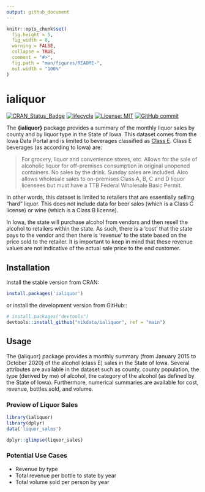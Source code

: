 ```yaml
---
output: github_document
---
```


<!-- README.md is generated from README.Rmd. Please edit that file -->

```r
knitr::opts_chunk$set(
  fig.height = 5,
  fig_width = 8,
  warning = FALSE,
  collapse = TRUE,
  comment = "#>",
  fig.path = "man/figures/README-",
  out.width = "100%"
)
```

# ialiquor

<!-- badges: start -->
[![CRAN_Status_Badge](https://www.r-pkg.org/badges/version/ialiquor)](https://cran.r-project.org/package=ialiquor)
[![lifecycle](https://img.shields.io/badge/lifecycle-experimental-orange.svg)](https://www.tidyverse.org/lifecycle/#experimental)
[![License: MIT](https://img.shields.io/badge/License-MIT-blue.svg)](https://opensource.org/licenses/MIT)
[![GitHub commit](https://img.shields.io/github/last-commit/nikdata/ialiquor)](https://github.com/nikdata/ialiquor/commit/main)
<!-- badges: end -->

The **{ialiquor}** package provides a summary of the monthly liquor sales by county and by liquor type in the State of Iowa. This dataset comes from the Iowa Data Portal and is limited to beverages classified as [Class E](https://abd.iowa.gov/license-classifications). Class E beverages (as according to Iowa) are:

> For grocery, liquor and convenience stores, etc. Allows for the sale of alcoholic liquor for off-premises consumption in original unopened containers. No sales by the drink. Sunday sales are included. Also allows wholesale sales to on-premises Class A, B, C and D liquor licensees but must have a TTB Federal Wholesale Basic Permit.

In other words, this dataset is limited to retailers that are essentially selling "hard" liquor. This does not include data for beer sales (which is a Class C license) or wine (which is a Class B license).

In Iowa, the state will purchase alcohol from vendors and then resell the alcohol to retailers within the state. As such, there is a 'cost' that the state pays to the vendor and then there is 'revenue' to the state based on the price sold to the retailer. It is important to keep in mind that these revenue values are not indicative of the actual sale price to the end customer.

## Installation

Install the stable version from CRAN:

``` r
install.packages('ialiquor')
```

or install the development version from GitHub::

``` r
# install.packages("devtools")
devtools::install_github("nikdata/ialiquor", ref = "main")
```

## Usage

The {ialiquor} package provides a monthly summary (from January 2015 to October 2020) of the alcohol (class E) sales in the State of Iowa. Several attributes are available in the dataset such as county, county population, the type (derived by me) of alcohol, the category of the alcohol (as defined by the State of Iowa). Furthermore, numerical summaries are available for cost, revenue, bottles sold, and volume.

### Preview of Liquor Sales

```r
library(ialiquor)
library(dplyr)
data('liquor_sales')

dplyr::glimpse(liquor_sales)

```


### Potential Use Cases

- Revenue by type
- Total revenue per bottle to state by year
- Total volume sold per person by year